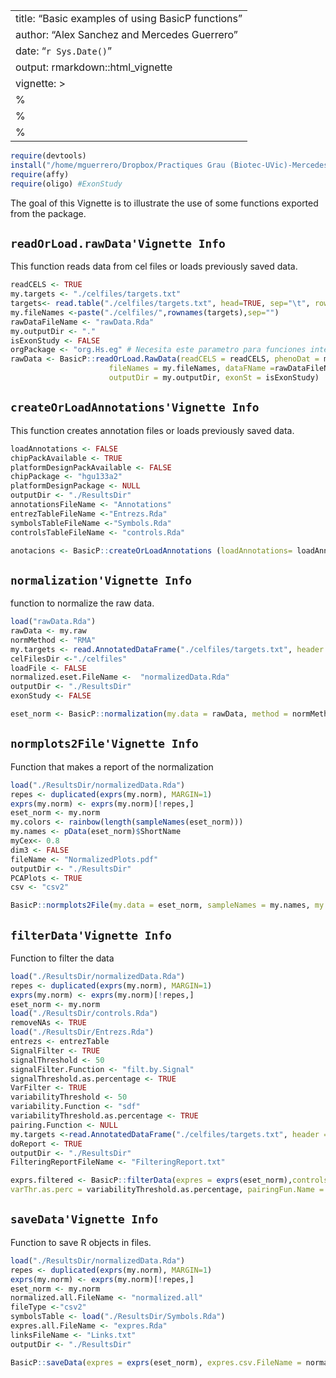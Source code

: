 
---
title: "Basic examples of using BasicP functions"
author: "Alex Sanchez and Mercedes Guerrero"
date: "`r Sys.Date()`"
output: rmarkdown::html_vignette
vignette: >
  %\VignetteIndexEntry{Basic examples of using BasicP functions}
  %\VignetteEngine{knitr::rmarkdown}
  %\VignetteEncoding{UTF-8}
---
```r
require(devtools)
install("/home/mguerrero/Dropbox/Practiques Grau (Biotec-UVic)-Mercedes_Guerrero/BasicP")
require(affy)
require(oligo) #ExonStudy
```

The goal of this Vignette is to illustrate the use of some functions exported from the package.

## `readOrLoad.rawData'Vignette Info`

This function reads data from cel files or loads previously saved data.


```r
readCELS <- TRUE 
my.targets <- "./celfiles/targets.txt"
targets<- read.table("./celfiles/targets.txt", head=TRUE, sep="\t", row.names = 1)
my.fileNames <-paste("./celfiles/",rownames(targets),sep="")
rawDataFileName <- "rawData.Rda"
my.outputDir <- "."
isExonStudy <- FALSE
orgPackage <- "org.Hs.eg" # Necesita este parametro para funciones internas
rawData <- BasicP::readOrLoad.RawData(readCELS = readCELS, phenoDat = my.targets,
                      fileNames = my.fileNames, dataFName =rawDataFileName,
                      outputDir = my.outputDir, exonSt = isExonStudy)
```

## `createOrLoadAnnotations'Vignette Info`

This function creates annotation files or loads previously saved data.

```r
loadAnnotations <- FALSE
chipPackAvailable <- TRUE
platformDesignPackAvailable <- FALSE
chipPackage <- "hgu133a2"
platformDesignPackage <- NULL
outputDir <- "./ResultsDir"
annotationsFileName <- "Annotations"
entrezTableFileName <-"Entrezs.Rda"
symbolsTableFileName <-"Symbols.Rda"
controlsTableFileName <- "controls.Rda"

anotacions <- BasicP::createOrLoadAnnotations (loadAnnotations= loadAnnotations, chipPackAvailable = chipPackAvailable, platformDesignPackAvailable = platformDesignPackAvailable,chipPackage = chipPackage, platformDesignPackage = platformDesignPackage, outputDir = outputDir,annotationsFileName = annotationsFileName,entrezTableFileName = entrezTableFileName, symbolsTableFileName = symbolsTableFileName, controlsTableFileName = controlsTableFileName)

```

## `normalization'Vignette Info`

function to normalize the raw data.

```r
load("rawData.Rda")
rawData <- my.raw
normMethod <- "RMA"
my.targets <- read.AnnotatedDataFrame("./celfiles/targets.txt", header = TRUE, row.names = 1)
celFilesDir <-"./celfiles"
loadFile <- FALSE 
normalized.eset.FileName <-  "normalizedData.Rda"   
outputDir <- "./ResultsDir"
exonStudy <- FALSE

eset_norm <- BasicP::normalization(my.data = rawData, method = normMethod, targetsinfo = my.targets, inputDir = celFilesDir, loadFile = loadFile , normalizedFName = normalized.eset.FileName, outputDir = outputDir, exonSt = exonStudy)
```

## `normplots2File'Vignette Info`

Function that makes a report of the normalization

```r
load("./ResultsDir/normalizedData.Rda")
repes <- duplicated(exprs(my.norm), MARGIN=1)
exprs(my.norm) <- exprs(my.norm)[!repes,]
eset_norm <- my.norm
my.colors <- rainbow(length(sampleNames(eset_norm)))
my.names <- pData(eset_norm)$ShortName
myCex<- 0.8
dim3 <- FALSE
fileName <- "NormalizedPlots.pdf"
outputDir <- "./ResultsDir"
PCAPlots <- TRUE
csv <- "csv2"

BasicP::normplots2File(my.data = eset_norm, sampleNames = my.names, my.colors = my.colors, my.groups = pData(eset_norm)$Group, my.method = "average",my.cex = myCex ,posText = 2, dim3 = FALSE,fileName = fileName, outputDir = outputDir,PCAPlots = TRUE, csv = fileType)

```

## `filterData'Vignette Info`

Function to filter the data

```r
load("./ResultsDir/normalizedData.Rda")
repes <- duplicated(exprs(my.norm), MARGIN=1)
exprs(my.norm) <- exprs(my.norm)[!repes,]
eset_norm <- my.norm
load("./ResultsDir/controls.Rda")
removeNAs <- TRUE
load("./ResultsDir/Entrezs.Rda")
entrezs <- entrezTable
SignalFilter <- TRUE
signalThreshold <- 50
signalFilter.Function <- "filt.by.Signal"
signalThreshold.as.percentage <- TRUE
VarFilter <- TRUE 
variabilityThreshold <- 50
variability.Function <- "sdf"
variabilityThreshold.as.percentage <- TRUE
pairing.Function <- NULL
my.targets <-read.AnnotatedDataFrame("./celfiles/targets.txt", header = TRUE, row.names = 1)
doReport <- TRUE
outputDir <- "./ResultsDir"
FilteringReportFileName <- "FilteringReport.txt"

exprs.filtered <- BasicP::filterData(expres = exprs(eset_norm),controls = names(controlsTable),removeNAs = TRUE, entrezs = entrezs ,bySignal = SignalFilter,signalThr = signalThreshold, grups = pData(eset_norm)$grupo, sigFun.Name = signalFilter.Function, sigThr.as.perc = signalThreshold.as.percentage, byVar = VarFilter, variabilityThr = variabilityThreshold, varFun.Name = variability.Function,
varThr.as.perc = variabilityThreshold.as.percentage, pairingFun.Name = pairing.Function, targets = my.targets, doReport = doReport, outputDir = outputDir, filteringReportFName = FilteringReportFileName)
```

## `saveData'Vignette Info`

Function to save R objects in files.

```r
load("./ResultsDir/normalizedData.Rda")
repes <- duplicated(exprs(my.norm), MARGIN=1)
exprs(my.norm) <- exprs(my.norm)[!repes,]
eset_norm <- my.norm
normalized.all.FileName <- "normalized.all"
fileType <-"csv2"
symbolsTable <- load("./ResultsDir/Symbols.Rda")
expres.all.FileName <- "expres.Rda"
linksFileName <- "Links.txt"
outputDir <- "./ResultsDir"

BasicP::saveData(expres = exprs(eset_norm), expres.csv.FileName = normalized.all.FileName, csvType=fileType, description = "Normalized values for all genes", anotPackage = NULL, symbolsVector = symbolsTable, SYMBOL = "SYMBOL", expres.bin.FileName = expres.all.FileName, linksFile = linksFileName, outputDir = outputDir)

```




